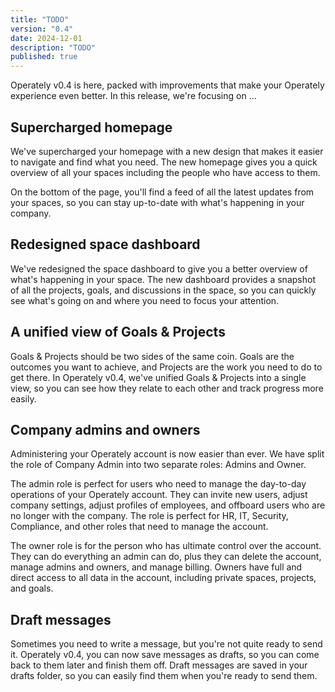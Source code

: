 ```yaml
---
title: "TODO"
version: "0.4"
date: 2024-12-01
description: "TODO"
published: true
---
```


Operately v0.4 is here, packed with improvements that make your Operately
experience even better. In this release, we're focusing on ...

## Supercharged homepage

We've supercharged your homepage with a new design that makes it easier to
navigate and find what you need. The new homepage gives you a quick overview
of all your spaces including the people who have access to them.

On the bottom of the page, you'll find a feed of all the latest updates from
your spaces, so you can stay up-to-date with what's happening in your company.

## Redesigned space dashboard

We've redesigned the space dashboard to give you a better overview of what's
happening in your space. The new dashboard provides a snapshot of all the
projects, goals, and discussions in the space, so you can quickly see what's
going on and where you need to focus your attention.

## A unified view of Goals & Projects

Goals & Projects should be two sides of the same coin. Goals are the outcomes
you want to achieve, and Projects are the work you need to do to get there. In
Operately v0.4, we've unified Goals & Projects into a single view, so you can
see how they relate to each other and track progress more easily.

## Company admins and owners

Administering your Operately account is now easier than ever. We have split the
role of Company Admin into two separate roles: Admins and Owner.

The admin role is perfect for users who need to manage the day-to-day operations
of your Operately account. They can invite new users, adjust company settings,
adjust profiles of employees, and offboard users who are no longer with the company.
The role is perfect for HR, IT, Security, Compliance, and other roles that need
to manage the account.

The owner role is for the person who has ultimate control over the account. They
can do everything an admin can do, plus they can delete the account, manage admins
and owners, and manage billing. Owners have full and direct access to all data in
the account, including private spaces, projects, and goals.

## Draft messages

Sometimes you need to write a message, but you're not quite ready to send it.
Operately v0.4, you can now save messages as drafts, so you can come back to them
later and finish them off. Draft messages are saved in your drafts folder, so
you can easily find them when you're ready to send them.
